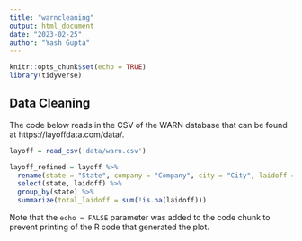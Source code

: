 ```yaml
---
title: "warncleaning"
output: html_document
date: "2023-02-25"
author: "Yash Gupta"
---
```


```r
knitr::opts_chunk$set(echo = TRUE)
library(tidyverse)
```

## Data Cleaning

The code below reads in the CSV of the WARN database that can be found at https://layoffdata.com/data/.

```r
layoff = read_csv('data/warn.csv')
```


```r

layoff_refined = layoff %>%
  rename(state = "State", company = "Company", city = "City", laidoff = "Number of Workers", warn_date = "WARN Received Date", eff_date = "Effective Date", layoff_type = "Closure/Layoff") %>%
  select(state, laidoff) %>%
  group_by(state) %>%
  summarize(total_laidoff = sum(!is.na(laidoff)))

```

Note that the `echo = FALSE` parameter was added to the code chunk to prevent printing of the R code that generated the plot.
